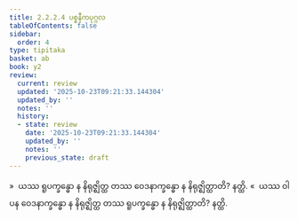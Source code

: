 ```yaml
---
title: 2.2.2.4 ပစ္စနီကပုဂ္ဂလ
tableOfContents: false
sidebar:
  order: 4
type: tipitaka
basket: ab
book: y2
review:
  current: review
  updated: '2025-10-23T09:21:33.144304'
  updated_by: ''
  notes: ''
  history:
  - state: review
    date: '2025-10-23T09:21:33.144304'
    updated_by: ''
    notes: ''
    previous_state: draft
---
```



<ReviewStatus review={frontmatter.review} showDetails={true} />

<HypothesisAnnotation frontmatter={frontmatter} />

<DynamicBreadcrumb />

<Division number="113" book="y2" e="ch" v="33" p="47">

<Paragraph number="695" book="y2">
»  ယဿ ရူပက္ခန္ဓော န နိရုဇ္ဈိတ္ထ တဿ ဝေဒနာက္ခန္ဓော န နိရုဇ္ဈိတ္ထာတိ? နတ္ထိ.
</Paragraph>

<Paragraph number="696" book="y2">
«  ယဿ ဝါ ပန ဝေဒနာက္ခန္ဓော န နိရုဇ္ဈိတ္ထ တဿ ရူပက္ခန္ဓော န နိရုဇ္ဈိတ္ထာတိ? နတ္ထိ.
</Paragraph>
</Division>